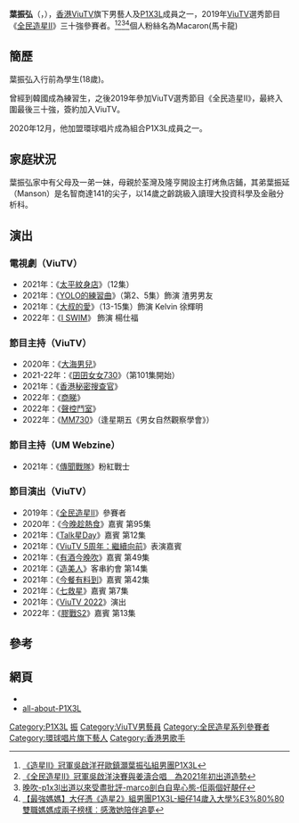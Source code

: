 {{not|葉振棠}}
{{藝人
| 姓名 = 葉振弘
| 類型 = 男藝人
| 圖片 = Marco Ip 20211016.jpg
| 圖片簡介 = 2021年10月16日於尖沙咀海港城
| 本名 = 
| 外文名 = 
| 外文 = 
| 羅馬拼音 = 
| 英文名 = Marco Ip
| 暱稱 = 倉鼠、天竺鼠車車、章魚燒、My、章魚、馬高、紅戰士、搜查雜務、關菊英
| 其他藝名 = 
| 國籍 = {{CHN-HKG}}
| 民族 = 
| 籍貫 = 
| 出生日期 = {{birth date and age|2000|9|24}}
| 出生地點 = {{HK}}
| 職業 = [[歌手|歌手]]、[[演員|演員]]
| 運動 = 
| 語言 = [[粵語|粵語]]、[[英語|英語]]、[[現代標準漢語|國語]]
| 教育程度 = 
| 母校 = [[香港中文大學校友會聯會陳震夏中學|香港中文大學校友會聯會陳震夏中學]]
| 唱歌老師 = 
| 宗教信仰 = 
| 配偶 = 
| 兒女 = 
| 父母 = 
| 親屬 = 
| 音樂類型 = 
| 演奏樂器 = 
| 出道地點 = 
| 出道日期 = 
| 出道作 = 
| 代表作 = 
| 著名角色 = 
| 活躍年代 = 2019年9月至今
| 相關團體 = [[P1X3L|P1X3L]]
| 唱片公司 = [[環球唱片_(香港)|環球唱片]]（2020年至今）
| 經紀公司 = [[ViuTV|ViuTV]]（2021年至今）<br>[[MakerVille|MakerVille]]（2022年至今）
| 網站 = 
| IMDb = 12781124
}}
'''葉振弘'''（{{lang-en|'''Marco Ip'''}}，{{bd|2000年|9月24日||}}），[[香港|香港]][[ViuTV|ViuTV]]旗下男藝人及[[P1X3L|P1X3L]]成員之一，2019年[[ViuTV|ViuTV]]選秀節目《[[全民造星II|全民造星II]]》三十強參賽者。<ref>[https://ol.mingpao.com/ldy/showbiz/latest/20201228/1609168309104/%E3%80%8A%E9%80%A0%E6%98%9Fii%E3%80%8B%E5%86%A0%E8%BB%8D%E5%90%B3%E5%95%9F%E6%B4%8B%E5%AD%96%E6%AD%90%E9%8E%AE%E7%81%9D%E8%91%89%E6%8C%AF%E5%BC%98%E7%B5%84%E7%94%B7%E5%9C%98p1x3l   《造星II》冠軍吳啟洋孖歐鎮灝葉振弘組男團P1X3L]</ref><ref>[https://www.hk01.com/眾樂迷/566919/  《全民造星II》冠軍吳啟洋決賽與姜濤合唱　為2021年初出道造勢]</ref><ref>[https://www.hk01.com/即時娛樂/608718/   晚吹-p1x3l出道以來受盡批評-marco剖白自卑心態-佢兩個好靚仔]</ref><ref>[https://topick.hket.com/article/2951836/    【最強媽媽】大仔憑《造星2》組男團P1X3L-細仔14歲入大學%E3%80%80雙職媽媽成兩子榜樣︰感激她陪伴追夢]</ref>個人粉絲名為Macaron(馬卡龍)

==簡歷==
葉振弘入行前為學生(18歲)。

曾經到韓國成為練習生，之後2019年參加ViuTV選秀節目《全民造星II》，最終入圍最後三十強，簽約加入ViuTV。

2020年12月，他加盟環球唱片成為組合P1X3L成員之一。

==家庭狀況==
葉振弘家中有父母及一弟一妹，母親於荃灣及隆亨開設主打烤魚店鋪，其弟葉振延（Manson）是名智商達141的尖子，以14歲之齡跳級入讀理大投資科學及金融分析科。

==演出==
===電視劇（ViuTV）===
*2021年：《[[太平紋身店|太平紋身店]]》（12集）
*2021年：《[[YOLO的練習曲|YOLO的練習曲]]》（第2、5集）飾演 渣男男友
*2021年：《[[大叔的愛_(香港電視劇)|大叔的愛]]》（13-15集）飾演 Kelvin 徐輝明
*2022年：《[[I_SWIM|I SWIM]]》 飾演 楊仕福

===節目主持（ViuTV）===
*2020年：《[[大海男兒|大海男兒]]》
*2021-22年：《[[囝囝女女730|囝囝女女730]]》（第101集開始）
*2021年：《[[香港秘密搜查官|香港秘密搜查官]]》
*2022年：《[[商睇|商睇]]》
*2022年：《[[聲控鬥室|聲控鬥室]]》
*2022年：《[[MM730|MM730]]》（逢星期五《男女自然觀察學會》）

===節目主持（UM Webzine）===
*2021年：《[[傳聞戰隊|傳聞戰隊]]》粉紅戰士

===節目演出（ViuTV）===
*2019年：《[[全民造星II|全民造星II]]》參賽者
*2020年：《[[今晚趁熱食|今晚趁熱食]]》嘉賓 第95集
*2021年：《[[Talk星Day|Talk星Day]]》嘉賓 第12集
*2021年：《[[ViuTV_5周年：繼續向前|ViuTV 5周年：繼續向前]]》表演嘉賓
*2021年：《[[有酒今晚吹|有酒今晚吹]]》嘉賓 第49集
*2021年：《[[造美人|造美人]]》客串約會 第14集
*2021年：《[[今餐有料到|今餐有料到]]》嘉賓 第42集
*2021年：《[[七救星|七救星]]》嘉賓 第7集
*2021年：《[[ViuTV_2022|ViuTV 2022]]》演出
*2022年：《[[膠戰S2|膠戰S2]]》嘉賓 第13集

==參考==
{{reflist}}

== 網頁 ==
*{{Instagram|imarco_p1x3l}}
*[https://www.harpersbazaar.com.hk/fashion/all-about-P1X3L  all-about-P1X3L]
{{P1X3L}}
{{MakerVille}}
[[Category:P1X3L|Category:P1X3L]]
[[Category:葉姓|振]]
[[Category:ViuTV男藝員|Category:ViuTV男藝員]]
[[Category:全民造星系列參賽者|Category:全民造星系列參賽者]]
[[Category:環球唱片旗下藝人|Category:環球唱片旗下藝人]]
[[Category:香港男歌手|Category:香港男歌手]]